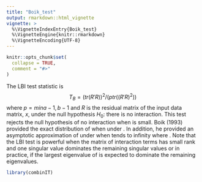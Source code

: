 ```yaml
---
title: "Boik_test"
output: rmarkdown::html_vignette
vignette: >
  %\VignetteIndexEntry{Boik_test}
  %\VignetteEngine{knitr::rmarkdown}
  %\VignetteEncoding{UTF-8}
---
```


```r
knitr::opts_chunk$set(
  collapse = TRUE,
  comment = "#>"
)
```
The LBI test statistic is 
$$T_B=(tr(R'R))^2/(p tr((R'R)^2))$$
where $p=min{a-1,b-1}$ and $R$ is the residual matrix of the input data matrix, $x$, under the null hypothesis $H_0:$ there is no interaction. This test rejects the null hypothesis of no interaction when \eqn{T_B93} is small.   Boik (1993) provided the exact distribution of \eqn{T_B93} when \eqn{p=2} under \eqn{H_0}. In addition, he provided an asymptotic approximation of \eqn{T_B93} under \eqn{H_0} when \eqn{q} tends to infinity where \eqn{q=max{a-1,b-1}}.  Note that the LBI test is powerful when the \eqn{a \times b} matrix of interaction terms has small rank and one singular value dominates the remaining singular values or  in practice, if the largest eigenvalue of \eqn{RR'} is expected to dominate the remaining eigenvalues.
```r
library(combinIT)
```
